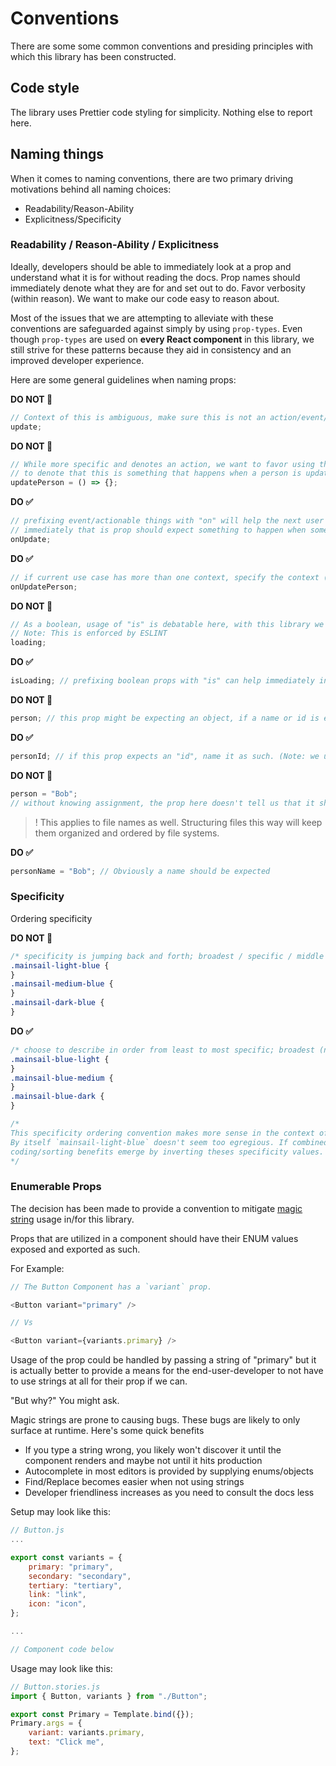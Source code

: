 
<Meta title="React/Developing/Conventions" />

# Conventions

There are some some common conventions and presiding principles with which this library has been constructed.

## Code style

The library uses Prettier code styling for simplicity. Nothing else to report here.

## Naming things

When it comes to naming conventions, there are two primary driving motivations behind all naming choices:

-   Readability/Reason-Ability
-   Explicitness/Specificity

### Readability / Reason-Ability / Explicitness

Ideally, developers should be able to immediately look at a prop and understand what it is for without reading the docs. Prop names should immediately denote what they are for and set out to do. Favor verbosity (within reason). We want to make our code easy to reason about.

Most of the issues that we are attempting to alleviate with these conventions are safeguarded against simply by using `prop-types`. Even though `prop-types` are used on **every React component** in this library, we still strive for these patterns because they aid in consistency and an improved developer experience.

Here are some general guidelines when naming props:

**DO NOT 🚫**

```js
// Context of this is ambiguous, make sure this is not an action/event/callback
update;
```

**DO NOT 🚫**

```js
// While more specific and denotes an action, we want to favor using the `on` convention
// to denote that this is something that happens when a person is updated
updatePerson = () => {};
```

**DO ✅**

```js
// prefixing event/actionable things with "on" will help the next user understand
// immediately that is prop should expect something to happen when something updates.
onUpdate;
```

**DO ✅**

```js
// if current use case has more than one context, specify the context (least specific -> more specific)
onUpdatePerson;
```

**DO NOT 🚫**

```js
// As a boolean, usage of "is" is debatable here, with this library we have chosent to use is/has for all boolean
// Note: This is enforced by ESLINT
loading;
```

**DO ✅**

```js
isLoading; // prefixing boolean props with "is" can help immediately infer that this should expect a boolean.
```

**DO NOT 🚫**

```js
person; // this prop might be expecting an object, if a name or id is expected, specify that explicitly (see next section)
```

**DO ✅**

```js
personId; // if this prop expects an "id", name it as such. (Note: we use camelCase, unless a class or component name)
```

**DO NOT 🚫**

```js
person = "Bob";
// without knowing assignment, the prop here doesn't tell us that it should be a string, the prop could be expected to receive an object
```

> ! This applies to file names as well. Structuring files this way will keep them organized and ordered by file systems.

**DO ✅**

```js
personName = "Bob"; // Obviously a name should be expected
```

### Specificity

Ordering specificity

**DO NOT 🚫**

```css
/* specificity is jumping back and forth; broadest / specific / middle */
.mainsail-light-blue {
}
.mainsail-medium-blue {
}
.mainsail-dark-blue {
}
```

**DO ✅**

```css
/* choose to describe in order from least to most specific; broadest (namespace) / middle / specific */
.mainsail-blue-light {
}
.mainsail-blue-medium {
}
.mainsail-blue-dark {
}

/*
This specificity ordering convention makes more sense in the context of a group of named items.
By itself `mainsail-light-blue` doesn't seem too egregious. If combined with others of similar nomenclature,
coding/sorting benefits emerge by inverting theses specificity values.
*/
```

### Enumerable Props

The decision has been made to provide a convention to mitigate [magic string](https://softwareengineering.stackexchange.com/questions/365339/what-is-wrong-with-magic-strings) usage in/for this library.

Props that are utilized in a component should have their ENUM values exposed and exported as such.

For Example:

```js
// The Button Component has a `variant` prop.

<Button variant="primary" />

// Vs

<Button variant={variants.primary} />
```

Usage of the prop could be handled by passing a string of "primary" but it is actually better to provide a means for the end-user-developer to not have to use strings at all for their prop if we can.

"But why?" You might ask.

Magic strings are prone to causing bugs. These bugs are likely to only surface at runtime. Here's some quick benefits

-   If you type a string wrong, you likely won't discover it until the component renders and maybe not until it hits production
-   Autocomplete in most editors is provided by supplying enums/objects
-   Find/Replace becomes easier when not using strings
-   Developer friendliness increases as you need to consult the docs less

Setup may look like this:

```js
// Button.js
...

export const variants = {
    primary: "primary",
    secondary: "secondary",
    tertiary: "tertiary",
    link: "link",
    icon: "icon",
};

...

// Component code below
```

Usage may look like this:

```js
// Button.stories.js
import { Button, variants } from "./Button";

export const Primary = Template.bind({});
Primary.args = {
    variant: variants.primary,
    text: "Click me",
};
```
